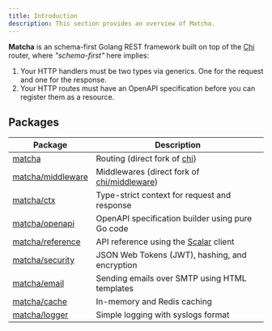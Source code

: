 ```yaml
---
title: Introduction
description: This section provides an overview of Matcha.
---
```


**Matcha** is an schema-first Golang REST framework built on top of the [Chi](https://github.com/go-chi/chi) router, where *"schema-first"* here implies:

1. Your HTTP handlers must be two types via generics. One for the request and one for the response.
2. Your HTTP routes must have an OpenAPI specification before you can register them as a resource.

## Packages

| **Package**                   | **Description**                                          |
|-------------------------------|----------------------------------------------------------|
| [matcha](https://github.com/abyanmajid/matcha)                   | Routing (direct fork of [chi](https://github.com/go-chi/chi))                |
| [matcha/middleware](https://github.com/abyanmajid/matcha/tree/master/middleware)                   | Middlewares (direct fork of [chi/middleware](https://github.com/go-chi/chi))                |
| [matcha/ctx](https://github.com/abyanmajid/matcha/tree/master/ctx)                  | Type-strict context for request and response    |
| [matcha/openapi](https://github.com/abyanmajid/matcha/tree/master/openapi)                  | OpenAPI specification builder using pure Go code    |
| [matcha/reference](https://github.com/abyanmajid/matcha/tree/master/reference)                  | API reference using the [Scalar](https://github.com/ScalaR/ScalaR) client                        |
| [matcha/security](https://github.com/abyanmajid/matcha/tree/master/security) | JSON Web Tokens (JWT), hashing, and encryption                     |
| [matcha/email](https://github.com/abyanmajid/matcha/tree/master/email) | Sending emails over SMTP using HTML templates                   |
| [matcha/cache](https://github.com/abyanmajid/matcha/tree/master/cache) | In-memory and Redis caching      |
| [matcha/logger](https://github.com/abyanmajid/matcha/tree/master/logger)       | Simple logging with syslogs format          |